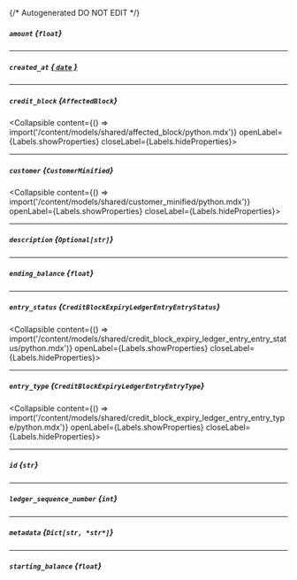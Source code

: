{/* Autogenerated DO NOT EDIT  */}

##### `amount` *{`float`}*

---
##### `created_at` [*{ `date` }*](https://docs.python.org/3/library/datetime.html#date-objects)

---
##### `credit_block` *{`AffectedBlock`}*
<Collapsible content={() => import('/content/models/shared/affected_block/python.mdx')} openLabel={Labels.showProperties} closeLabel={Labels.hideProperties}>
</Collapsible>

---
##### `customer` *{`CustomerMinified`}*
<Collapsible content={() => import('/content/models/shared/customer_minified/python.mdx')} openLabel={Labels.showProperties} closeLabel={Labels.hideProperties}>
</Collapsible>

---
##### `description` *{`Optional[str]`}*

---
##### `ending_balance` *{`float`}*

---
##### `entry_status` *{`CreditBlockExpiryLedgerEntryEntryStatus`}*
<Collapsible content={() => import('/content/models/shared/credit_block_expiry_ledger_entry_entry_status/python.mdx')} openLabel={Labels.showProperties} closeLabel={Labels.hideProperties}>
</Collapsible>

---
##### `entry_type` *{`CreditBlockExpiryLedgerEntryEntryType`}*
<Collapsible content={() => import('/content/models/shared/credit_block_expiry_ledger_entry_entry_type/python.mdx')} openLabel={Labels.showProperties} closeLabel={Labels.hideProperties}>
</Collapsible>

---
##### `id` *{`str`}*

---
##### `ledger_sequence_number` *{`int`}*

---
##### `metadata` *{`Dict[str, *str*]`}*

---
##### `starting_balance` *{`float`}*


